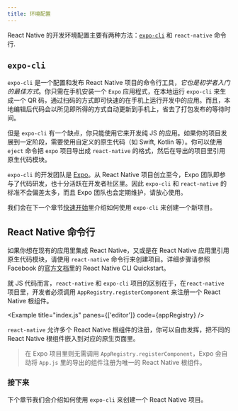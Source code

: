 ```yaml
---
title: 环境配置
---
```



React Native 的开发环境配置主要有两种方法：[`expo-cli`](https://docs.expo.io/workflow/expo-cli/) 和 `react-native` 命令行.

## `expo-cli`

`expo-cli` 是一个配置和发布 React Native 项目的命令行工具，_它也是初学者入门的最佳方式_。你只需在手机安装一个 `Expo` 应用程式，在本地运行 `expo-cli` 来生成一个 QR 码，通过扫码的方式即可快速的在手机上运行开发中的应用。而且，本地编辑后代码会以所见即所得的方式自动更新到手机上，省去了打包发布的等待时间。

但是 `expo-cli` 有一个缺点，你只能使用它来开发纯 JS 的应用。如果你的项目发展到一定阶段，需要使用自定义的原生代码（如 Swift, Kotlin 等）。你可以使用 `eject` 命令把 `expo` 项目导出成 `react-native` 的格式，然后在导出的项目里引用原生代码模块。

`expo-cli` 的开发团队是 [Expo](https://expo.io/)。从 React Native 项目创立至今，Expo 团队即参与了代码研发，也十分活跃在开发者社区里。因此 `expo-cli` 和 `react-native` 的标准不会偏差太多，而且 Expo 团队也会定期维护，请放心使用。

我们会在下一个章节[快速开始](/environment/quick_start)里介绍如何使用 `expo-cli` 来创建一个新项目。

## React Native 命令行

如果你想在现有的应用里集成 React Native，又或是在 React Native 应用里引用原生代码模块，请使用 `react-native` 命令行来创建项目。详细步骤请参照 Facebook 的[官方文档](https://reactnative.dev/docs/environment-setup)里的 React Native CLI Quickstart。

就 JS 代码而言，`react-native` 和 `expo-cli` 项目的区别在于，在`react-native` 项目里，开发者必须调用 `AppRegistry.registerComponent` 来注册一个 React Native 根组件。

<Example title="index.js" panes={['editor']} code={appRegistry} />

`react-native` 允许多个 React Native 根组件的注册，你可以自由发挥，把不同的 React Native 根组件嵌入到对应的原生页面里。

> 在 Expo 项目里则无需调用 `AppRegistry.registerComponent`，Expo 会自动将 `App.js` 里的导出的组件注册为唯一的 React Native 根组件。

### 接下来

下个章节我们会介绍如何使用 `expo-cli` 来创建一个 React Native 项目。
